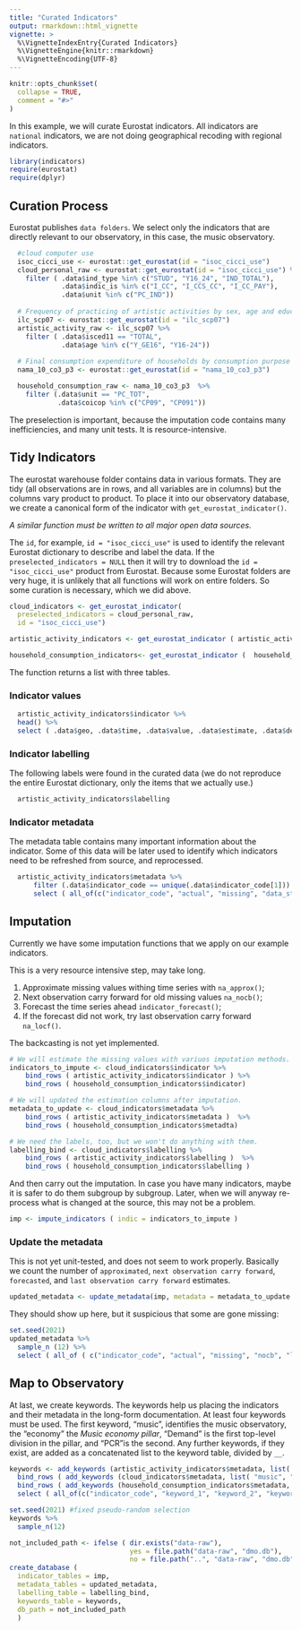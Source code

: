 ```yaml
---
title: "Curated Indicators"
output: rmarkdown::html_vignette
vignette: >
  %\VignetteIndexEntry{Curated Indicators}
  %\VignetteEngine{knitr::rmarkdown}
  %\VignetteEncoding{UTF-8}
---
```


```r
knitr::opts_chunk$set(
  collapse = TRUE,
  comment = "#>"
)
```

In this example, we will curate Eurostat indicators. All indicators are `national` indicators, we are not doing geographical recoding with regional indicators.


```r
library(indicators)
require(eurostat)
require(dplyr)
```

## Curation Process

Eurostat publishes `data folders`. We select only the indicators that are directly relevant to our observatory, in this case, the music observatory. 

```r
  #cloud computer use
  isoc_cicci_use <- eurostat::get_eurostat(id = "isoc_cicci_use")
  cloud_personal_raw <- eurostat::get_eurostat(id = "isoc_cicci_use") %>%
    filter ( .data$ind_type %in% c("STUD", "Y16_24", "IND_TOTAL"),
             .data$indic_is %in% c("I_CC", "I_CCS_CC", "I_CC_PAY"),
             .data$unit %in% c("PC_IND"))
  
  # Frequency of practicing of artistic activities by sex, age and educational attainment level[ilc_scp07]
  ilc_scp07 <- eurostat::get_eurostat(id = "ilc_scp07")
  artistic_activity_raw <- ilc_scp07 %>%
    filter ( .data$isced11 == "TOTAL",
             .data$age %in% c("Y_GE16", "Y16-24"))
  
  # Final consumption expenditure of households by consumption purpose (COICOP 3 digit)[nama_10_co3_p3]
  nama_10_co3_p3 <- eurostat::get_eurostat(id = "nama_10_co3_p3")

  household_consumption_raw <- nama_10_co3_p3  %>%
    filter (.data$unit == "PC_TOT",
            .data$coicop %in% c("CP09", "CP091"))
```
The preselection is important, because the imputation code contains many inefficiencies, and many unit tests. It is resource-intensive.

## Tidy Indicators

The eurostat warehouse folder contains data in various formats. They are tidy (all observations are in rows, and all variables are in columns) but the columns vary product to product.  To place it into our observatory database, we create a canonical form of the indicator with `get_eurostat_indicator()`. 

*A similar function must be written to all major open data sources.*

The `id`, for example, `id = "isoc_cicci_use"` is used to identify the relevant Eurostat dictionary to describe and label the data. If the `preselected_indicators = NULL` then it will try to download the `id = "isoc_cicci_use"` product from Eurostat.  Because some Eurostat folders are very huge, it is unlikely that all functions will work on entire folders.  So some curation is necessary, which we did above.


```r
cloud_indicators <- get_eurostat_indicator(
  preselected_indicators = cloud_personal_raw,
  id = "isoc_cicci_use")

artistic_activity_indicators <- get_eurostat_indicator ( artistic_activity_raw, id = "ilc_scp07")

household_consumption_indicators<- get_eurostat_indicator (  household_consumption_raw, id = "nama_10_co3_p3")

```

The function returns a list with three tables. 

### Indicator values 

```r
  artistic_activity_indicators$indicator %>% 
  head() %>%
  select ( .data$geo, .data$time, .data$value, .data$estimate, .data$description_indicator )
```

### Indicator labelling

The following labels were found in the curated data (we do not reproduce the entire Eurostat dictionary, only the items that we actually use.)

```r
  artistic_activity_indicators$labelling 
```
### Indicator metadata

The metadata table contains many important information about the indicator.  Some of this data will be later used to identify which indicators need to be refreshed from source, and reprocessed.

```r
  artistic_activity_indicators$metadata %>%
      filter (.data$indicator_code == unique(.data$indicator_code[1])) %>%
      select ( all_of(c("indicator_code", "actual", "missing", "data_start", "last_update_data_source")))
```

## Imputation

Currently we have some imputation functions that we apply on our example indicators.

This is a very resource intensive step, may take long.

1. Approximate missing values withing time series with `na_approx()`;
2. Next observation carry forward for old missing values `na_nocb()`;
3. Forecast the time series ahead `indicator_forecast()`;
4. If the forecast did not work, try last observation carry forward `na_locf()`.

The backcasting is not yet implemented.

```r
# We will estimate the missing values with variuos imputation methods.
indicators_to_impute <- cloud_indicators$indicator %>%
    bind_rows ( artistic_activity_indicators$indicator ) %>%
    bind_rows ( household_consumption_indicators$indicator)

# We will updated the estimation columns after imputation.
metadata_to_update <- cloud_indicators$metadata %>%
    bind_rows ( artistic_activity_indicators$metadata )  %>%
    bind_rows ( household_consumption_indicators$metadta)

# We need the labels, too, but we won't do anything with them.
labelling_bind <- cloud_indicators$labelling %>%
    bind_rows ( artistic_activity_indicators$labelling )  %>%
    bind_rows ( household_consumption_indicators$labelling )
```

And then carry out the imputation. In case you have many indicators, maybe it is safer to do them subgroup by subgroup. Later, when we will anyway re-process what is changed at the source, this may not be a problem.

```r
imp <- impute_indicators ( indic = indicators_to_impute )
```

### Update the metadata 

This is not yet unit-tested, and does not seem to work properly. Basically we count the number of `approximated`, `next observation carry forward`, `forecasted`, and `last observation carry forward` estimates. 

```r
updated_metadata <- update_metadata(imp, metadata = metadata_to_update )
```

They should show up here, but it suspicious that some are gone missing: 

```r
set.seed(2021)
updated_metadata %>%
  sample_n (12) %>%
  select ( all_of ( c("indicator_code", "actual", "missing", "nocb", "locf", "approximate", "forecast")))
```

## Map to Observatory

At last, we create keywords.  The keywords help us placing the indicators and their metadata in the long-form documentation. At least four keywords must be used. The first keyword, "music", identifies the music observatory, the "economy" the *Music economy pillar*, "Demand" is the first top-level division in the pillar, and "PCR"is the second.  Any further keywords, if they exist, are added as a concatenated list to the keyword table, divided by `__`.

```r
keywords <- add_keywords (artistic_activity_indicators$metadata, list( "music", "economy", "supply", "potential_supply")) %>%
  bind_rows ( add_keywords (cloud_indicators$metadata, list( "music", "economy", "demand", "pcr")) ) %>%
  bind_rows ( add_keywords (household_consumption_indicators$metadata, list( "music", "economy", "demand", "general")) ) %>%
  select ( all_of(c("indicator_code", "keyword_1", "keyword_2", "keyword_3", "keyword_4", "further_keywords")))

set.seed(2021) #fixed pseudo-random selection
keywords %>%
  sample_n(12)
```

```r
not_included_path <- ifelse ( dir.exists("data-raw"), 
                              yes = file.path("data-raw", "dmo.db"), 
                              no = file.path("..", "data-raw", "dmo.db"))
create_database ( 
  indicator_tables = imp,
  metadata_tables = updated_metadata,
  labelling_table = labelling_bind,
  keywords_table = keywords,
  db_path = not_included_path
  )

```

